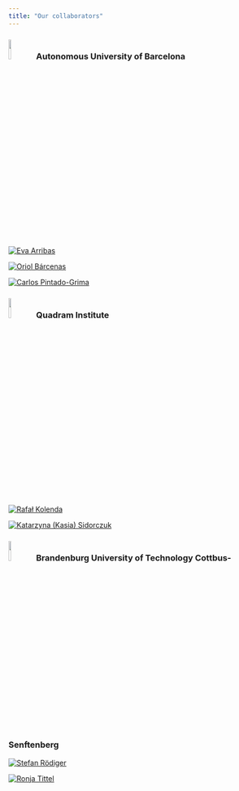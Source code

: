 ```yaml
---
title: "Our collaborators"
---
```


### ![](fig/logo/UAB_logo.png){width="10%"} Autonomous University of Barcelona
::: {layout-ncol=5}
[![Eva Arribas](fig/ppl/ea.png "Eva Arribas"){}]()

[![Oriol Bárcenas](fig/ppl/ob.png "Oriol Bárcenas"){}]()

[![Carlos Pintado-Grima](fig/ppl/cp.png "Carlos Pintado-Grima"){}]()
:::

### ![](fig/logo/QI_logo.png){width="10%"} Quadram Institute
::: {layout-ncol=5}
[![Rafał Kolenda](fig/temp_profile.png "temporary profile pic"){}]()

[![Katarzyna (Kasia) Sidorczuk](fig/temp_profile.png "temporary profile pic"){}]()
:::

### ![](fig/logo/BTU_logo.png){width="10%"} Brandenburg University of Technology Cottbus-Senftenberg
::: {layout-ncol=5}
[![Stefan Rödiger](fig/temp_profile.png "temporary profile pic"){}]()

[![Ronja Tittel](fig/ppl/rt.jpg "Ronja Tittel"){}]()

:::